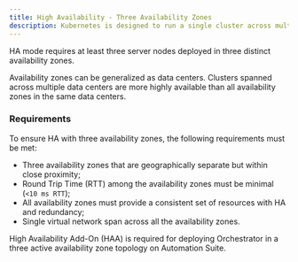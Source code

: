 ```yaml
---
title: High Availability - Three Availability Zones
description: Kubernetes is designed to run a single cluster across multiple availability zones. To ensure resiliency against a zone failure, you can deploy critical components, including kubernetes and uipath product services, in High Availability (HA) mode.
---
```


HA mode requires at least three server nodes deployed in three distinct availability zones.

<Info>
Availability zones can be generalized as data centers. Clusters spanned across multiple data centers are more highly available than all availability zones in the same data centers.
</Info>

### Requirements
To ensure HA with three availability zones, the following requirements must be met:

- Three availability zones that are geographically separate but within close proximity;
- Round Trip Time (RTT) among the availability zones must be minimal (`<10 ms RTT`);
- All availability zones must provide a consistent set of resources with HA and redundancy;
- Single virtual network span across all the availability zones.

<Note>
High Availability Add-On (HAA) is required for deploying Orchestrator in a three active availability zone topology on Automation Suite.
</Note>